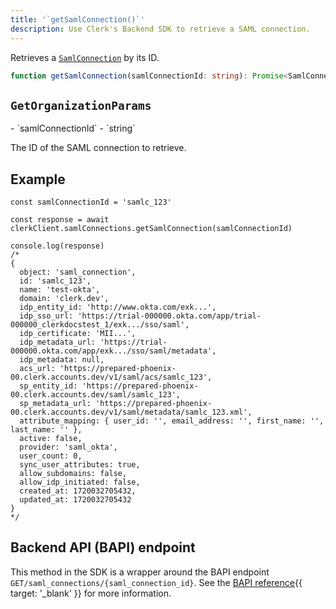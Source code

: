 ```yaml
---
title: '`getSamlConnection()`'
description: Use Clerk's Backend SDK to retrieve a SAML connection.
---
```


Retrieves a [`SamlConnection`](/docs/references/backend/types/saml-connection) by its ID.

```ts
function getSamlConnection(samlConnectionId: string): Promise<SamlConnection>
```

## `GetOrganizationParams`

<Properties>
  - `samlConnectionId`
  - `string`

  The ID of the SAML connection to retrieve.
</Properties>

## Example

```tsx
const samlConnectionId = 'samlc_123'

const response = await clerkClient.samlConnections.getSamlConnection(samlConnectionId)

console.log(response)
/*
{
  object: 'saml_connection',
  id: 'samlc_123',
  name: 'test-okta',
  domain: 'clerk.dev',
  idp_entity_id: 'http://www.okta.com/exk...',
  idp_sso_url: 'https://trial-000000.okta.com/app/trial-000000_clerkdocstest_1/exk.../sso/saml',
  idp_certificate: 'MII...',
  idp_metadata_url: 'https://trial-000000.okta.com/app/exk.../sso/saml/metadata',
  idp_metadata: null,
  acs_url: 'https://prepared-phoenix-00.clerk.accounts.dev/v1/saml/acs/samlc_123',
  sp_entity_id: 'https://prepared-phoenix-00.clerk.accounts.dev/saml/samlc_123',
  sp_metadata_url: 'https://prepared-phoenix-00.clerk.accounts.dev/v1/saml/metadata/samlc_123.xml',
  attribute_mapping: { user_id: '', email_address: '', first_name: '', last_name: '' },
  active: false,
  provider: 'saml_okta',
  user_count: 0,
  sync_user_attributes: true,
  allow_subdomains: false,
  allow_idp_initiated: false,
  created_at: 1720032705432,
  updated_at: 1720032705432
}
*/
```

## Backend API (BAPI) endpoint

This method in the SDK is a wrapper around the BAPI endpoint `GET/saml_connections/{saml_connection_id}`. See the [BAPI reference](/docs/reference/backend-api/tag/SAML-Connections#operation/GetSAMLConnection){{ target: '_blank' }} for more information.
